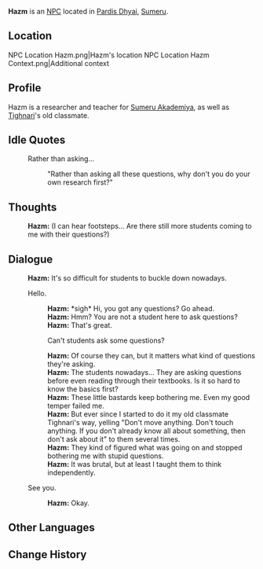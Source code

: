 {{Character Infobox
|type             = NPC
|image            = NPC Hazm.png
|region           = Sumeru
|affiliation      = 
|title            = Researcher
|voiceEN          = 
|voiceCN          = 
|voiceJP          = 
}}
'''Hazm''' is an [[NPC]] located in [[Pardis Dhyai]], [[Sumeru]].

==Location==
<gallery>
NPC Location Hazm.png|Hazm's location
NPC Location Hazm Context.png|Additional context
</gallery>

==Profile==
Hazm is a researcher and teacher for [[Sumeru Akademiya]], as well as [[Tighnari]]'s old classmate.
<!--
===Personality===
''(To be added.)''

===Appearance===
Keep appearance section short and concise. Limit to 2 paragraphs with 3-4 sentences each.
''(To be added.)''

==Quests and Events==
{{Quests and Events}}
-->
==Idle Quotes==
{{Dialogue start}}
: {{DIcon|Idle}} Rather than asking...
:: {{A|VO Hazm 01.ogg}} "Rather than asking all these questions, why don't you do your own research first?"
{{Dialogue end}}

==Thoughts==
{{All Schemes to Know Explanation|name=Hazm}}
{{Dialogue start}}
:{{A|VO Hazm All Schemes to Know 01.ogg}} '''Hazm:''' (I can hear footsteps... Are there still more students coming to me with their questions?)
{{Dialogue end}}

==Dialogue==
{{Dialogue start}}
:'''Hazm:''' It's so difficult for students to buckle down nowadays.
:{{DIcon}} Hello.
::'''Hazm:''' *sigh* Hi, you got any questions? Go ahead.
::'''Hazm:''' Hmm? You are not a student here to ask questions?
::'''Hazm:''' That's great.
::{{DIcon}} Can't students ask some questions?
::'''Hazm:''' Of course they can, but it matters what kind of questions they're asking.
::'''Hazm:''' The students nowadays... They are asking questions before even reading through their textbooks. Is it so hard to know the basics first?
::'''Hazm:''' These little bastards keep bothering me. Even my good temper failed me.
::'''Hazm:''' But ever since I started to do it my old classmate Tighnari's way, yelling "Don't move anything. Don't touch anything. If you don't already know all about something, then don't ask about it" to them several times.
::'''Hazm:''' They kind of figured what was going on and stopped bothering me with stupid questions.
::'''Hazm:''' It was brutal, but at least I taught them to think independently.
:{{DIcon}} See you.
::'''Hazm:''' Okay.
{{Dialogue end}}
<!--
==Event Dialogue==
===Event Name===
{{Dialogue start}}
:'''{{subst:PAGENAME}}:'''
{{Dialogue end}}

==Trivia==
* 
-->
==Other Languages==
{{Other Languages
|default_hidden = 1
|en      = Hazm
|zhs     = 哈兹姆
|zhs_rm  = Hāzīmǔ
|zht     = 哈茲姆
|zht_rm  = Hāzīmǔ
|ja      = ハズム
|ja_rm   = Hazumu
|ko      = 하즘
|ko_rm   = Hajeum
|es      = Hazm
|fr      = Hazm
|ru      = Хазм
|th      = Hazm
|vi      = Hazm
|de      = Hazm
|id      = Hazm
|pt      = Hazm
|tr      = Hazm
|it      = Hazm
}}

==Change History==
{{Change History|3.0}}
<!--
==References==
{{Reflist}}
-->